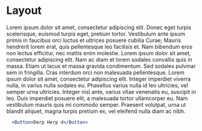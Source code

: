 # Layout


Lorem ipsum dolor sit amet, consectetur adipiscing elit. Donec eget turpis scelerisque, euismod turpis eget,
pretium tortor. Vestibulum ante ipsum primis in faucibus orci luctus et ultrices posuere cubilia Curae; Mauris
hendrerit lorem erat, quis pellentesque leo facilisis et. Nam bibendum eros non lectus efficitur, nec mattis
enim molestie. Lorem ipsum dolor sit amet, consectetur adipiscing elit. Nam ac diam et lorem sodales convallis
quis in massa. Etiam ut lacus et massa gravida condimentum. Sed sodales pulvinar sem in fringilla. Cras interdum
orci non malesuada pellentesque. Lorem ipsum dolor sit amet, consectetur adipiscing elit. Integer imperdiet
viverra nulla, in varius nulla sodales eu. Phasellus varius nulla id leo ultricies, vel semper urna ultricies.
Integer nisl ante, varius vitae venenatis eu, suscipit in leo. Duis imperdiet posuere elit, a malesuada tortor
ullamcorper eu. Nam vestibulum mauris quis mi commodo semper. Praesent volutpat, urna ut blandit aliquet, magna
turpis pretium ex, vel eleifend nulla diam ac nibh.

```jsx
  <Button>Derp Herp d</Button>
```

